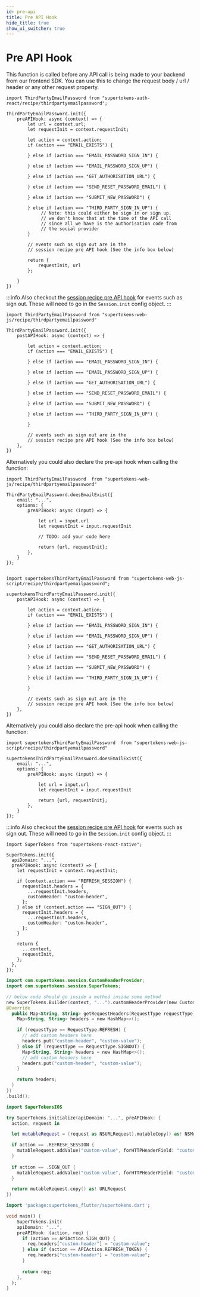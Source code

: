 ```yaml
---
id: pre-api
title: Pre API Hook
hide_title: true
show_ui_switcher: true
---
```



# Pre API Hook

This function is called before any API call is being made to your backend from our frontend SDK. You can use this to change the request body / url / header or any other request property.

<PreBuiltOrCustomUISwitcher>

<PreBuiltUIContent>


<FrontendPreBuiltUITabs>
<TabItem value="reactjs">

```tsx
import ThirdPartyEmailPassword from "supertokens-auth-react/recipe/thirdpartyemailpassword";

ThirdPartyEmailPassword.init({
    preAPIHook: async (context) => {
        let url = context.url;
        let requestInit = context.requestInit;
        
        let action = context.action;
        if (action === "EMAIL_EXISTS") {

        } else if (action === "EMAIL_PASSWORD_SIGN_IN") {

        } else if (action === "EMAIL_PASSWORD_SIGN_UP") {

        } else if (action === "GET_AUTHORISATION_URL") {

        } else if (action === "SEND_RESET_PASSWORD_EMAIL") {

        } else if (action === "SUBMIT_NEW_PASSWORD") {

        } else if (action === "THIRD_PARTY_SIGN_IN_UP") {
             // Note: this could either be sign in or sign up.
             // we don't know that at the time of the API call
             // since all we have is the authorisation code from
             // the social provider
        }

        // events such as sign out are in the 
        // session recipe pre API hook (See the info box below)

        return {
            requestInit, url
        };

    }
})
```


</TabItem>

</FrontendPreBuiltUITabs>

:::info
Also checkout the [session recipe pre API hook](/docs/session/advanced-customizations/frontend-hooks/pre-api) for events such as sign out. These will need to go in the `Session.init` config object.
:::

</PreBuiltUIContent>

<CustomUIContent>

<FrontendCustomUITabs>
<TabItem value="web">

<NpmOrScriptTabs>
<TabItem value="npm">

```tsx
import ThirdPartyEmailPassword from "supertokens-web-js/recipe/thirdpartyemailpassword"

ThirdPartyEmailPassword.init({
    postAPIHook: async (context) => {

        let action = context.action;
        if (action === "EMAIL_EXISTS") {

        } else if (action === "EMAIL_PASSWORD_SIGN_IN") {

        } else if (action === "EMAIL_PASSWORD_SIGN_UP") {

        } else if (action === "GET_AUTHORISATION_URL") {

        } else if (action === "SEND_RESET_PASSWORD_EMAIL") {

        } else if (action === "SUBMIT_NEW_PASSWORD") {

        } else if (action === "THIRD_PARTY_SIGN_IN_UP") {

        }

        // events such as sign out are in the 
        // session recipe pre API hook (See the info box below)
    },
})
```

Alternatively you could also declare the pre-api hook when calling the function:

```tsx
import ThirdPartyEmailPassword  from "supertokens-web-js/recipe/thirdpartyemailpassword"

ThirdPartyEmailPassword.doesEmailExist({
    email: "...",
    options: {
        preAPIHook: async (input) => {

            let url = input.url
            let requestInit = input.requestInit

            // TODO: add your code here

            return {url, requestInit}; 
        },
    }
});

```


</TabItem>
<TabItem value="script">

```tsx

import supertokensThirdPartyEmailPassword from "supertokens-web-js-script/recipe/thirdpartyemailpassword";

supertokensThirdPartyEmailPassword.init({
    postAPIHook: async (context) => {

        let action = context.action;
        if (action === "EMAIL_EXISTS") {

        } else if (action === "EMAIL_PASSWORD_SIGN_IN") {

        } else if (action === "EMAIL_PASSWORD_SIGN_UP") {

        } else if (action === "GET_AUTHORISATION_URL") {

        } else if (action === "SEND_RESET_PASSWORD_EMAIL") {

        } else if (action === "SUBMIT_NEW_PASSWORD") {

        } else if (action === "THIRD_PARTY_SIGN_IN_UP") {

        }

        // events such as sign out are in the 
        // session recipe pre API hook (See the info box below)
    },
})

```

Alternatively you could also declare the pre-api hook when calling the function:

```tsx
import supertokensThirdPartyEmailPassword  from "supertokens-web-js-script/recipe/thirdpartyemailpassword"

supertokensThirdPartyEmailPassword.doesEmailExist({
    email: "...",
    options: {
        preAPIHook: async (input) => {

            let url = input.url
            let requestInit = input.requestInit

            return {url, requestInit}; 
        },
    }
});

```

</TabItem>
</NpmOrScriptTabs>

:::info
Also checkout the [session recipe pre API hook](/docs/session/advanced-customizations/frontend-hooks/pre-api) for events such as sign out. These will need to go in the `Session.init` config object.
:::

</TabItem>

<TabItem value="mobile">

<FrontendMobileSubTabs>

<!-- COPY SECTION -->
<!-- ./thirdpartyemailpassword/advanced-customizations/frontend-hooks/pre-api.mdx -->
<!-- 1 -->

<TabItem value="reactnative">

```tsx
import SuperTokens from "supertokens-react-native";

SuperTokens.init({
  apiDomain: "...",
  preAPIHook: async (context) => {
    let requestInit = context.requestInit;

    if (context.action === "REFRESH_SESSION") {
      requestInit.headers = {
        ...requestInit.headers,
        customHeader: "custom-header",
      };
    } else if (context.action === "SIGN_OUT") {
      requestInit.headers = {
        ...requestInit.headers,
        customHeader: "custom-header",
      };
    }

    return {
      ...context,
      requestInit,
    };
  },
});

```

</TabItem>

<TabItem value="android">

```kotlin
import com.supertokens.session.CustomHeaderProvider;
import com.supertokens.session.SuperTokens;

// below code should go inside a method inside some method
new SuperTokens.Builder(context, "...").customHeaderProvider(new CustomHeaderProvider() {
@Override
  public Map<String, String> getRequestHeaders(RequestType requestType) {
    Map<String, String> headers = new HashMap<>();

    if (requestType == RequestType.REFRESH) {
      // add custom headers here
      headers.put("custom-header", "custom-value");
    } else if (requestType == RequestType.SIGNOUT) {
      Map<String, String> headers = new HashMap<>();
      // add custom headers here
      headers.put("custom-header", "custom-value");
    }

    return headers;
  }
})
.build();
```

</TabItem>

<TabItem value="ios">

```swift
import SuperTokensIOS

try SuperTokens.initialize(apiDomain: "...", preAPIHook: {
  action, request in

  let mutableRequest = (request as NSURLRequest).mutableCopy() as! NSMutableURLRequest

  if action == .REFRESH_SESSION {
    mutableRequest.addValue("custom-value", forHTTPHeaderField: "custom-header")
  }
  
  if action == .SIGN_OUT {
    mutableRequest.addValue("custom-value", forHTTPHeaderField: "custom-header")
  }

  return mutableRequest.copy() as! URLRequest
})
```

</TabItem>

<TabItem value="flutter">

```dart
import 'package:supertokens_flutter/supertokens.dart';

void main() {
    SuperTokens.init(
    apiDomain: "...",
    preAPIHook: (action, req) {
      if (action == APIAction.SIGN_OUT) {
        req.headers["custom-header"] = "custom-value";
      } else if (action == APIAction.REFRESH_TOKEN) {
        req.headers["custom-header"] = "custom-value";
      }
      
      return req;
    },
  );
}
```

</TabItem>

<!-- END COPY SECTION -->

</FrontendMobileSubTabs>


</TabItem>

</FrontendCustomUITabs>

</CustomUIContent>

</PreBuiltOrCustomUISwitcher>
